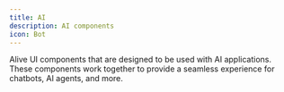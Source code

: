 ```yaml
---
title: AI
description: AI components
icon: Bot
---
```


Alive UI components that are designed to be used with AI applications. These components work together to provide a seamless experience for chatbots, AI agents, and more.
